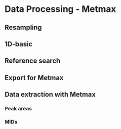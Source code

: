 # Data Processing - Metmax{#proc:metmax}

## Resampling

## 1D-basic

## Reference search

## Export for Metmax

## Data extraction with Metmax

### Peak areas

### MIDs
